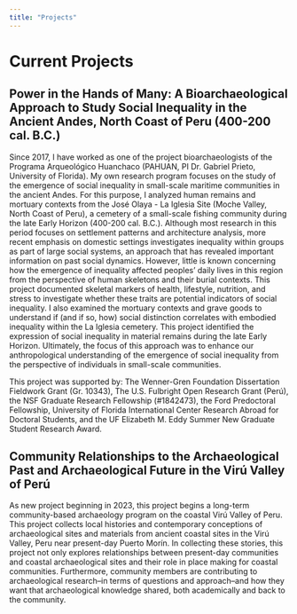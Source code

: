 ```yaml
---
title: "Projects"
---
```


# Current Projects

## **Power in the Hands of Many: A Bioarchaeological Approach to Study Social Inequality in the Ancient Andes, North Coast of Peru (400-200 cal. B.C.)**

Since 2017, I have worked as one of the project bioarchaeologists of the Programa Arqueológico Huanchaco (PAHUAN, PI Dr. Gabriel Prieto, University of Florida). My own research program focuses on the study of the emergence of social inequality in small-scale maritime communities in the ancient Andes. For this purpose, I analyzed human remains and mortuary contexts from the José Olaya - La Iglesia Site (Moche Valley, North Coast of Peru), a cemetery of a small-scale fishing community during the late Early Horizon (400-200 cal. B.C.). Although most research in this period focuses on settlement patterns and architecture analysis, more recent emphasis on domestic settings investigates inequality within groups as part of large social systems, an approach that has revealed important information on past social dynamics. However, little is known concerning how the emergence of inequality affected peoples' daily lives in this region from the perspective of human skeletons and their burial contexts. This project documented skeletal markers of health, lifestyle, nutrition, and stress to investigate whether these traits are potential indicators of social inequality. I also examined the mortuary contexts and grave goods to understand if (and if so, how) social distinction correlates with embodied inequality within the La Iglesia cemetery. This project identified the expression of social inequality in material remains during the late Early Horizon. Ultimately, the focus of this approach was to enhance our anthropological understanding of the emergence of social inequality from the perspective of individuals in small-scale communities.

This project was supported by: The Wenner-Gren Foundation Dissertation Fieldwork Grant (Gr. 10343), The U.S. Fulbright Open Research Grant (Perú), the NSF Graduate Research Fellowship (#1842473), the Ford Predoctoral Fellowship, University of Florida International Center Research Abroad for Doctoral Students, and the UF Elizabeth M. Eddy Summer New Graduate Student Research Award.

## Community Relationships to the Archaeological Past and Archaeological Future in the Virú Valley of Perú

As new project beginning in 2023, this project begins a long-term community-based archaeology program on the coastal Virú Valley of Peru. This project collects local histories and contemporary conceptions of archaeological sites and materials from ancient coastal sites in the Virú Valley, Peru near present-day Puerto Morín. In collecting these stories, this project not only explores relationships between present-day communities and coastal archaeological sites and their role in place making for coastal communities. Furthermore, community members are contributing to archaeological research--in terms of questions and approach--and how they want that archaeological knowledge shared, both academically and back to the community.

